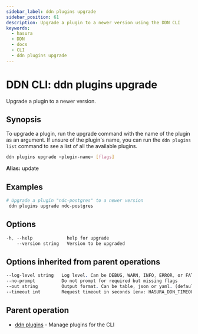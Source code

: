 ```yaml
---
sidebar_label: ddn plugins upgrade
sidebar_position: 61
description: Upgrade a plugin to a newer version using the DDN CLI
keywords:
  - hasura
  - DDN
  - docs
  - CLI
  - ddn plugins upgrade
---
```


# DDN CLI: ddn plugins upgrade

Upgrade a plugin to a newer version.

## Synopsis

To upgrade a plugin, run the upgrade command with the name of the plugin as an argument. If unsure of the plugin's name, you can run the `ddn plugins list` command to see a list of all the available plugins.

```bash
ddn plugins upgrade <plugin-name> [flags]
```

**Alias:** update

## Examples

```bash
# Upgrade a plugin "ndc-postgres" to a newer version
 ddn plugins upgrade ndc-postgres
```

## Options

```sass
-h, --help             help for upgrade
    --version string   Version to be upgraded
```

## Options inherited from parent operations

```sass
--log-level string   Log level. Can be DEBUG, WARN, INFO, ERROR, or FATAL. (default "INFO")
--no-prompt          Do not prompt for required but missing flags
--out string         Output format. Can be table, json or yaml. (default "table")
--timeout int        Request timeout in seconds [env: HASURA_DDN_TIMEOUT] (default 100)
```

## Parent operation

- [ddn plugins](/cli/commands/ddn_plugins) - Manage plugins for the CLI
